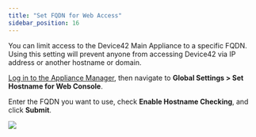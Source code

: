 ```yaml
---
title: "Set FQDN for Web Access"
sidebar_position: 16
---
```


You can limit access to the Device42 Main Appliance to a specific FQDN. Using this setting will prevent anyone from accessing Device42 via IP address or another hostname or domain.

[Log in to the Appliance Manager](device42-appliance-manager-login.mdx), then navigate to **Global Settings > Set Hostname for Web Console**. 

Enter the FQDN you want to use, check **Enable Hostname Checking**, and click **Submit**. 

![](/assets/images/set-fqdn-for-web-access/set-hostname-for-web-console.png)
